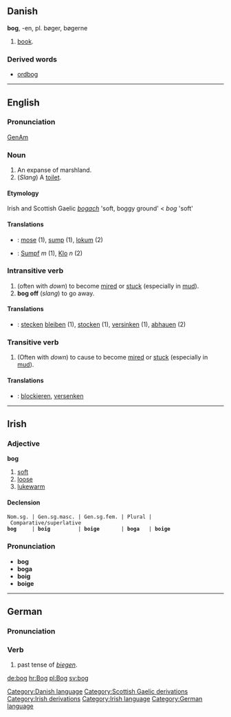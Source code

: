 {{wikipedia}}
== Danish ==
'''bog''', -en, pl. bøger, bøgerne

# [[book]].

=== Derived words ===

* [[ordbog]]

[[Category:Danish language]]

----
== English ==
===Pronunciation===
[[w:General American|GenAm]] {{IPA|[b&#593;g]}}

===Noun===

# An expanse of marshland.
# (''Slang'') A [[toilet]].

====Etymology====
Irish and Scottish Gaelic ''[[bogach]]'' 'soft, boggy ground' < ''bog'' 'soft'

====Translations====

*{{da}}: [[mose]] (1), [[sump]] (1), [[lokum]] (2)
*{{de}}: [[Sumpf]] ''m'' (1), [[Klo]] ''n'' (2)

===Intransitive verb===

# (often with ''down'') to become [[mire]]d or [[stuck]] (especially in [[mud]]).
# '''bog off''' (''slang'') to go away.

====Translations====

* {{de}}: [[stecken]] [[bleiben]] (1), [[stocken]] (1), [[versinken]] (1), [[abhauen]] (2)

===Transitive verb===

# (Often with ''down'') to cause to become [[mire]]d or [[stuck]] (especially in [[mud]]).

====Translations====

* {{de}}: [[blockieren]], [[versenken]]

[[Category:Scottish Gaelic derivations]]
[[Category:Irish derivations]]

----

==Irish==

===Adjective===
'''bog'''
# [[soft]]
# [[loose]]
# [[lukewarm]]

====Declension====
 Nom.sg. | Gen.sg.masc. | Gen.sg.fem. | Plural | Comparative/superlative
 '''bog'''     | '''boig'''         | '''boige'''       | '''boga'''   | '''boige'''

===Pronunciation===
*'''bog''' {{IPA|[bog]}}
*'''boga''' {{IPA|[bog&#601;]}}
*'''boig''' {{IPA|[beg&#690;]}}
*'''boige''' {{IPA|[beg&#690;&#601;]}}

[[Category:Irish language]]
----

==German==
===Pronunciation===
{{IPA|[bo&#720;k]}}

===Verb===
# past tense of ''[[biegen]]''.

[[Category:German language]]

[[de:bog]]
[[hr:Bog]]
[[pl:Bog]]
[[sv:bog]]